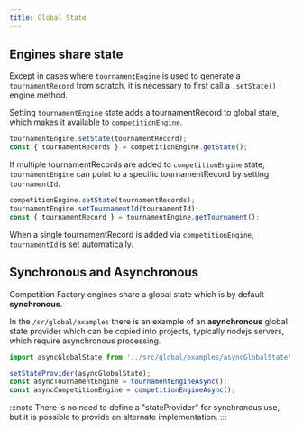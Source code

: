 ```yaml
---
title: Global State
---
```


## Engines share state

Except in cases where `tournamentEngine` is used to generate a `tournamentRecord` from scratch,
it is necessary to first call a `.setState()` engine method.

Setting `tournamentEngine` state adds a tournamentRecord to global state, which makes it available to `competitionEngine`.

```js
tournamentEngine.setState(tournamentRecord);
const { tournamentRecords } = competitionEngine.getState();
```

If multiple tournamentRecords are added to `competitionEngine` state,
`tournamentEngine` can point to a specific tournamentRecord by setting `tournamentId`.

```js
competitionEngine.setState(tournamentRecords);
tournamentEngine.setTournamentId(tournamentId);
const { tournamentRecord } = tournamentEngine.getTournament();
```

When a single tournamentRecord is added via `competitionEngine`, `tournamentId` is set automatically.

## Synchronous and Asynchronous

Competition Factory engines share a global state which is by default **synchronous**.

In the `/sr/global/examples` there is an example of an **asynchronous** global state provider which can be copied into projects,
typically nodejs servers, which require asynchronous processing.

```js
import asyncGlobalState from '../src/global/examples/asyncGlobalState';

setStateProvider(asyncGlobalState);
const asyncTournamentEngine = tournamentEngineAsync();
const asyncCompetitionEngine = competitionEngineAsync();
```

:::note
There is no need to define a "stateProvider" for synchronous use, but it is possible to provide an alternate implementation.
:::
